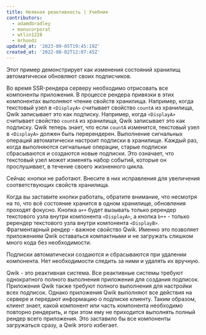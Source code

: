 ```yaml
---
title: Неявная реактивность | Учебник
contributors:
  - adamdbradley
  - manucorporat
  - wtlin1228
  - mrhoodz
updated_at: '2023-09-05T19:45:19Z'
created_at: '2022-08-02T12:07:45Z'
---
```


Этот пример демонстрирует как изменения состояний хранилищ автоматически обновляют своих подписчиков.

Во время SSR-рендера серверу необходимо отрисовать все компоненты приложения. В процессе рендера привязки в этих компонентах выполняют чтение свойств хранилища. Например, когда текстовый узел в `<DisplayA>` считывает свойство `countA` из хранилища, Qwik записывает это как подписку. Например, когда `<DisplayA>` считывает свойство `countA` из хранилища, Qwik записывает это как подписку. Qwik теперь знает, что если `countA` изменится, текстовый узел в `<DisplayA>` должен быть перерендерен. Выполнение сигнальных операций автоматически настроит подписки в хранилище. Каждый раз, когда выполняются сигнальные операции, старые подписки сбрасываются и создаются новые подписки. Это означает, что текстовый узел может изменять набор событий, которые он прослушивает, в течение своего жизненного цикла.

Сейчас кнопки не работают. Внесите в них исправления для увеличения соответствующих свойств хранилища.

Когда вы заставите кнопки работать, обратите внимание, что несмотря на то, что всё состояние хранится в одном хранилище, обновления проходят фокусно. Кнопка `a++` будет вызывать только ререндер текстового узла внутри компонента `<DisplayA>`, а кнопка `b++` - только ререндер текстового узла внутри компонента `<DisplayB>`. Фрагментарный рендер - важное свойство Qwik. Именно это позволяет приложениям Qwik оставаться компактными и не загружать слишком много кода без необходимости.

Подписки автоматически создаются и сбрасываются при удалении компонента. Нет необходимости следить за ними и удалять их вручную.

Qwik - это реактивная система. Все реактивные системы требуют однократного полного выполнения приложения для создания подписок. Приложения Qwik также требуют полного выполнения для настройки всех подписок. Однако приложения Qwik выполняют все действия на сервере и передают информацию о подписке клиенту. Таким образом, клиент знает, какой компонент или часть компонента необходимо повторно рендерить, и при этом ему не приходится выполнять полный рендер всего приложения. Это заставило бы все компоненты загружаться сразу, а Qwik этого избегает.
